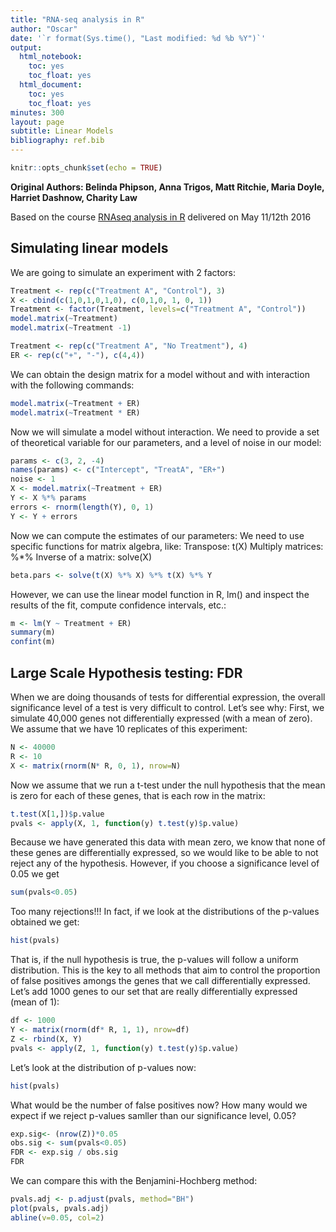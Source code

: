 ```yaml
---
title: "RNA-seq analysis in R"
author: "Oscar"
date: '`r format(Sys.time(), "Last modified: %d %b %Y")`'
output:
  html_notebook:
    toc: yes
    toc_float: yes
  html_document:
    toc: yes
    toc_float: yes
minutes: 300
layout: page
subtitle: Linear Models
bibliography: ref.bib
---
```


```r
knitr::opts_chunk$set(echo = TRUE)
```
**Original Authors: Belinda Phipson, Anna Trigos, Matt Ritchie, Maria Doyle, Harriet Dashnow, Charity Law**


Based on the course [RNAseq analysis in R](http://combine-australia.github.io/2016-05-11-RNAseq/) delivered on May 11/12th 2016

## Simulating linear models

We are going to simulate an experiment with 2 factors:

```r
Treatment <- rep(c("Treatment A", "Control"), 3)
X <- cbind(c(1,0,1,0,1,0), c(0,1,0, 1, 0, 1))
Treatment <- factor(Treatment, levels=c("Treatment A", "Control"))
model.matrix(~Treatment)
model.matrix(~Treatment -1)

Treatment <- rep(c("Treatment A", "No Treatment"), 4)
ER <- rep(c("+", "-"), c(4,4))

```
We can obtain the design matrix for a model without and with interaction with the following commands:
```r
model.matrix(~Treatment + ER)
model.matrix(~Treatment * ER)
```
Now we will simulate a model without interaction. We need to provide a set of theoretical variable for our parameters, and a level of noise in our model:
```r
params <- c(3, 2, -4)
names(params) <- c("Intercept", "TreatA", "ER+")
noise <- 1
X <- model.matrix(~Treatment + ER)
Y <- X %*% params
errors <- rnorm(length(Y), 0, 1)
Y <- Y + errors
```
Now we can compute the estimates of our parameters: We need to use specific functions for matrix algebra, like: 
Transpose: t(X)
Multiply matrices: %*%
Inverse of a matrix: solve(X)  
```r
beta.pars <- solve(t(X) %*% X) %*% t(X) %*% Y
```
However, we can use the linear model function in R, lm() and inspect the results of the fit, compute confidence intervals, etc.:
```r
m <- lm(Y ~ Treatment + ER)
summary(m)
confint(m)
```
## Large Scale Hypothesis testing: FDR

When we are doing thousands of tests for differential expression, the overall significance level of a test is very difficult to control. Let's see why:
First, we simulate 40,000 genes not differentially expressed (with a mean of zero). We assume that we have 10 replicates of this experiment:
```r

N <- 40000
R <- 10
X <- matrix(rnorm(N* R, 0, 1), nrow=N)
```
Now we assume that we run a t-test under the null hypothesis that the mean is zero for each of these genes, that is each row in the matrix:
```r
t.test(X[1,])$p.value
pvals <- apply(X, 1, function(y) t.test(y)$p.value)
```
Because we have generated this data with mean zero, we know that none of these genes are differentially expressed, so we would like to be able to not reject any of the hypothesis. However, if you choose a significance level of 0.05 we get 
```r
sum(pvals<0.05)
```
Too many rejections!!!
In fact, if we look at the distributions of the p-values obtained we get:
```r
hist(pvals)
```


That is, if the null hypothesis is true, the p-values will follow a uniform distribution.
This is the key to all methods that aim to control the proportion of false positives amongs the genes that we call differentially expressed. Let's add 1000 genes to our set that are really differentially expressed (mean of 1):
```r
df <- 1000
Y <- matrix(rnorm(df* R, 1, 1), nrow=df)
Z <- rbind(X, Y)
pvals <- apply(Z, 1, function(y) t.test(y)$p.value)
```
Let's look at the distribution of p-values now:
```r
hist(pvals)
```


What would be the number of false positives now? How many would we expect if we reject p-values samller than our significance level, 0.05?
```r
exp.sig<- (nrow(Z))*0.05
obs.sig <- sum(pvals<0.05)
FDR <- exp.sig / obs.sig
FDR
```
We can compare this with the Benjamini-Hochberg method:
```r
pvals.adj <- p.adjust(pvals, method="BH")
plot(pvals, pvals.adj)
abline(v=0.05, col=2)
```
